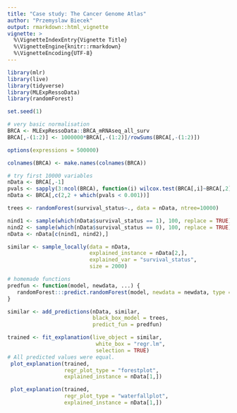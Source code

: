 ```yaml
---
title: "Case study: The Cancer Genome Atlas"
author: "Przemyslaw Biecek"
output: rmarkdown::html_vignette
vignette: >
  %\VignetteIndexEntry{Vignette Title}
  %\VignetteEngine{knitr::rmarkdown}
  %\VignetteEncoding{UTF-8}
---
```


```r
library(mlr)
library(live)
library(tidyverse)
library(MLExpRessoData)
library(randomForest)

set.seed(1)

# very basic normalisation
BRCA <- MLExpRessoData::BRCA_mRNAseq_all_surv
BRCA[,-(1:2)] <- 1000000*BRCA[,-(1:2)]/rowSums(BRCA[,-(1:2)])

options(expressions = 500000)

colnames(BRCA) <- make.names(colnames(BRCA))

# try first 10000 variables
nData <- BRCA[,-1]
pvals <- sapply(3:ncol(BRCA), function(i) wilcox.test(BRCA[,i]~BRCA[,2])$p.value)
nData <- BRCA[,c(2,2 + which(pvals < 0.001))]

trees <- randomForest(survival_status~., data = nData, ntree=10000)

nind1 <- sample(which(nData$survival_status == 1), 100, replace = TRUE)
nind2 <- sample(which(nData$survival_status == 0), 100, replace = TRUE)
nData <- nData[c(nind1, nind2),]

similar <- sample_locally(data = nData,
                          explained_instance = nData[2,],
                          explained_var = "survival_status", 
                          size = 2000)

# homemade functions
predfun <- function(model, newdata, ...) {
   randomForest:::predict.randomForest(model, newdata = newdata, type = "prob")[,1]
}

similar <- add_predictions(nData, similar, 
                           black_box_model = trees, 
                           predict_fun = predfun)

trained <- fit_explanation(live_object = similar, 
                            white_box = "regr.lm", 
                            selection = TRUE)
# All predicted values were equal.
 plot_explanation(trained,
                  regr_plot_type = "forestplot",
                  explained_instance = nData[1,])

 plot_explanation(trained,
                  regr_plot_type = "waterfallplot",
                  explained_instance = nData[1,])

```
